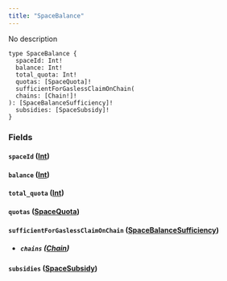 ```yaml
---
title: "SpaceBalance"
---
```


No description

```
type SpaceBalance {
  spaceId: Int!
  balance: Int!
  total_quota: Int!
  quotas: [SpaceQuota]!
  sufficientForGaslessClaimOnChain(
  chains: [Chain!]!
): [SpaceBalanceSufficiency]!
  subsidies: [SpaceSubsidy]!
}

```

### Fields[](#fields "Direct link to heading")

#### `spaceId` ([Int](/developer/graphql-api/references/scalars/int))[](#spaceid-int "Direct link to heading")

#### `balance` ([Int](/developer/graphql-api/references/scalars/int))[](#balance-int "Direct link to heading")

#### `total_quota` ([Int](/developer/graphql-api/references/scalars/int))[](#total%5Fquota-int "Direct link to heading")

#### `quotas` ([SpaceQuota](/developer/graphql-api/references/objects/space-quota))[](#quotas-spacequota "Direct link to heading")

#### `sufficientForGaslessClaimOnChain` ([SpaceBalanceSufficiency](/developer/graphql-api/references/objects/space-balance-sufficiency))[](#sufficientforgaslessclaimonchain-spacebalancesufficiency "Direct link to heading")

* ##### `chains` ([Chain](/developer/graphql-api/references/enums/chain))[](#chains-chain "Direct link to heading")

#### `subsidies` ([SpaceSubsidy](/developer/graphql-api/references/objects/space-subsidy))[](#subsidies-spacesubsidy "Direct link to heading")